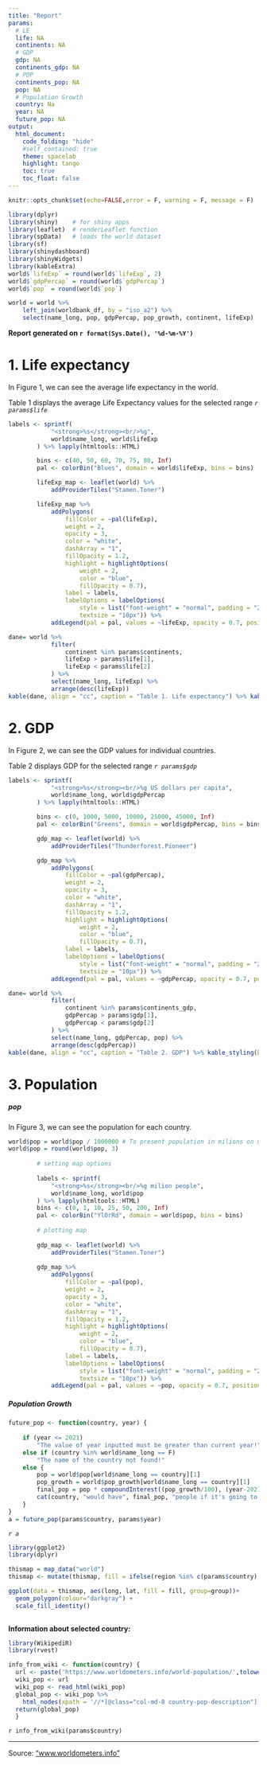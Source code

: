 ```yaml
---
title: "Report"
params:
  # LE
  life: NA
  continents: NA
  # GDP
  gdp: NA
  continents_gdp: NA
  # POP
  continents_pop: NA
  pop: NA
  # Population Growth
  country: Na
  year: NA
  future_pop: NA
output:
  html_document:
    code_folding: "hide"
    #self_contained: true
    theme: spacelab
    highlight: tango
    toc: true
    toc_float: false
---
```

```r
knitr::opts_chunk$set(echo=FALSE,error = F, warning = F, message = F)
```
```r
library(dplyr)
library(shiny)    # for shiny apps
library(leaflet)  # renderLeaflet function
library(spData)   # loads the world dataset 
library(sf)
library(shinydashboard)
library(shinyWidgets)
library(kableExtra)
world$`lifeExp` = round(world$`lifeExp`, 2)  
world$`gdpPercap` = round(world$`gdpPercap`)
world$`pop` = round(world$`pop`)

world = world %>% 
    left_join(worldbank_df, by = "iso_a2") %>%
    select(name_long, pop, gdpPercap, pop_growth, continent, lifeExp)
```

**Report generated on  `r format(Sys.Date(), '%d-%m-%Y')`**

# 1. Life expectancy

In Figure 1, we can see the average life expectancy in the world.

Table 1 displays the average Life Expectancy values for the selected range *`r params$life`*


```r
labels <- sprintf(
            "<strong>%s</strong><br/>%g",
            world$name_long, world$lifeExp
        ) %>% lapply(htmltools::HTML)

        bins <- c(40, 50, 60, 70, 75, 80, Inf)
        pal <- colorBin("Blues", domain = world$lifeExp, bins = bins)

        lifeExp_map <- leaflet(world) %>%
            addProviderTiles("Stamen.Toner")

        lifeExp_map %>%
            addPolygons(
                fillColor = ~pal(lifeExp),
                weight = 2,
                opacity = 3,
                color = "white",
                dashArray = "1",
                fillOpacity = 1.2,
                highlight = highlightOptions(
                    weight = 2,
                    color = "blue",
                    fillOpacity = 0.7),
                label = labels,
                labelOptions = labelOptions(
                    style = list("font-weight" = "normal", padding = "2px 6px"),
                    textsize = "10px")) %>%
            addLegend(pal = pal, values = ~lifeExp, opacity = 0.7, position = "bottomright")
```

```r
dane= world %>%
            filter(
                continent %in% params$continents,
                lifeExp > params$life[1],
                lifeExp < params$life[2]
            ) %>%
            select(name_long, lifeExp) %>%
            arrange(desc(lifeExp))
kable(dane, align = "cc", caption = "Table 1. Life expectancy") %>% kable_styling(bootstrap_options = c("striped", "hover"))
```


# 2. GDP

In Figure 2, we can see the GDP values for individual countries.

Table 2 displays GDP for the selected range *`r params$gdp`*

```r
labels <- sprintf(
            "<strong>%s</strong><br/>%g US dollars per capita",
            world$name_long, world$gdpPercap
        ) %>% lapply(htmltools::HTML)

        bins <- c(0, 1000, 5000, 10000, 25000, 45000, Inf)
        pal <- colorBin("Greens", domain = world$gdpPercap, bins = bins)

        gdp_map <- leaflet(world) %>%
            addProviderTiles("Thunderforest.Pioneer")

        gdp_map %>%
            addPolygons(
                fillColor = ~pal(gdpPercap),
                weight = 2,
                opacity = 3,
                color = "white",
                dashArray = "1",
                fillOpacity = 1.2,
                highlight = highlightOptions(
                    weight = 2,
                    color = "blue",
                    fillOpacity = 0.7),
                label = labels,
                labelOptions = labelOptions(
                    style = list("font-weight" = "normal", padding = "2px 6px"),
                    textsize = "10px")) %>%
            addLegend(pal = pal, values = ~gdpPercap, opacity = 0.7, position = "bottomright")
```

```r
dane= world %>%
            filter(
                continent %in% params$continents_gdp,
                gdpPercap > params$gdp[1],
                gdpPercap < params$gdp[2]
            ) %>%
            select(name_long, gdpPercap, pop) %>%
            arrange(desc(gdpPercap))
kable(dane, align = "cc", caption = "Table 2. GDP") %>% kable_styling(bootstrap_options = c("striped", "hover"))
```

# 3. Population

#### {.tabset}
##### pop

In Figure 3, we can see the population for each country.

```r
world$pop = world$pop / 1000000 # To present population in milions on map
world$pop = round(world$pop, 3)
        
        # setting map options
        
        labels <- sprintf(
            "<strong>%s</strong><br/>%g milion people",
            world$name_long, world$pop
        ) %>% lapply(htmltools::HTML)
        bins <- c(0, 1, 10, 25, 50, 200, Inf)
        pal <- colorBin("YlOrRd", domain = world$pop, bins = bins)
        
        # plotting map
        
        gdp_map <- leaflet(world) %>%
            addProviderTiles("Stamen.Toner")
        
        gdp_map %>% 
            addPolygons(
                fillColor = ~pal(pop),
                weight = 2,
                opacity = 3,
                color = "white",
                dashArray = "1",
                fillOpacity = 1.2,
                highlight = highlightOptions(
                    weight = 2,
                    color = "blue",
                    fillOpacity = 0.7),
                label = labels,
                labelOptions = labelOptions(
                    style = list("font-weight" = "normal", padding = "2px 10px"),
                    textsize = "10px")) %>%
            addLegend(pal = pal, values = ~pop, opacity = 0.7, position = "bottomright", title = 'Population in millions')
```

##### Population Growth

```r
future_pop <- function(country, year) {
    
    if (year <= 2021)
        "The value of year inputted must be greater than current year!"
    else if (country %in% world$name_long == F)
        "The name of the country not found!"
    else {
        pop = world$pop[world$name_long == country][1]
        pop_growth = world$pop_growth[world$name_long == country][1]
        final_pop = pop * compoundInterest((pop_growth/100), (year-2021))
        cat(country, "would have", final_pop, "people if it's going to grow at the current rate of", round(pop_growth, 2), "% per year")
    }
}
a = future_pop(params$country, params$year)
```

*`r a`*

```r
library(ggplot2)
library(dplyr)

thismap = map_data("world")
thismap <- mutate(thismap, fill = ifelse(region %in% c(params$country), "red", "white"))

ggplot(data = thismap, aes(long, lat, fill = fill, group=group))+ 
  geom_polygon(colour="darkgray") + 
  scale_fill_identity()
        
```
**Information about selected country:**

```r
library(WikipediR)
library(rvest)

info_from_wiki <- function(country) {
  url <- paste('https://www.worldometers.info/world-population/',tolower(country),'-population/', sep='')
  wiki_pop <- url
  wiki_pop <- read_html(wiki_pop) 
  global_pop <- wiki_pop %>%
    html_nodes(xpath = '//*[@class="col-md-8 country-pop-description"]') %>% html_text()
  return(global_pop)
  }
```

`r info_from_wiki(params$country)`

------------------------------------------------------------------------------------
Source: ["www.worldometers.info"](https://www.worldometers.info/world-population)

